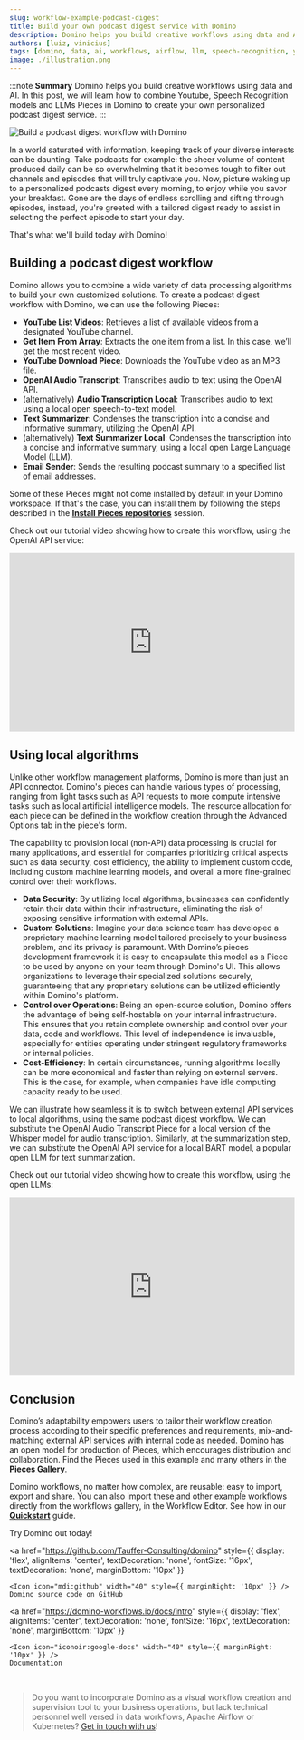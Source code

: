 ```yaml
---
slug: workflow-example-podcast-digest
title: Build your own podcast digest service with Domino
description: Domino helps you build creative workflows using data and AI. In this post, we will learn how to combine Youtube, Speech Recognition models and LLMs Pieces in Domino to create your own personalized podcast digest service.
authors: [luiz, vinicius]
tags: [domino, data, ai, workflows, airflow, llm, speech-recognition, youtube, email]
image: ./illustration.png
---
```




:::note **Summary**
Domino helps you build creative workflows using data and AI. In this post, we will learn how to combine Youtube, Speech Recognition models and LLMs Pieces in Domino to create your own personalized podcast digest service.
:::

![Build a podcast digest workflow with Domino](./illustration.png)

<!--truncate-->


In a world saturated with information, keeping track of your diverse interests can be daunting. Take podcasts for example: the sheer volume of content produced daily can be so overwhelming that it becomes tough to filter out channels and episodes that will truly captivate you. Now, picture waking up to a personalized podcasts digest every morning, to enjoy while you savor your breakfast. Gone are the days of endless scrolling and sifting through episodes, instead, you're greeted with a tailored digest ready to assist in selecting the perfect episode to start your day.

That's what we'll build today with Domino!

## Building a podcast digest workflow
Domino allows you to combine a wide variety of data processing algorithms to build your own customized solutions. To create a podcast digest workflow with Domino, we can use the following Pieces:

- **YouTube List Videos**: Retrieves a list of available videos from a designated YouTube channel.
- **Get Item From Array**: Extracts the one item from a list. In this case, we’ll get the most recent video.
- **YouTube Download Piece**: Downloads the YouTube video as an MP3 file.
- **OpenAI Audio Transcript**: Transcribes audio to text using the OpenAI API.
- (alternatively) **Audio Transcription Local**: Transcribes audio to text using a local open speech-to-text model.
- **Text Summarizer**: Condenses the transcription into a concise and informative summary, utilizing the OpenAI API.
- (alternatively) **Text Summarizer Local**: Condenses the transcription into a concise and informative summary, using a local open Large Language Model (LLM).
- **Email Sender**: Sends the resulting podcast summary to a specified list of email addresses.

Some of these Pieces might not come installed by default in your Domino workspace. If that's the case, you can install them by following the steps described in the [**Install Pieces repositories**](../docs/settings/installing_repositories) session.

Check out our tutorial video showing how to create this workflow, using the OpenAI API service:

<iframe width="100%" height="315" src="https://www.youtube.com/embed/u7S3LrrRe7A?si=cP5VZ4aova4c7Qpn" title="YouTube video player" frameborder="0" allow="accelerometer; autoplay; clipboard-write; encrypted-media; gyroscope; picture-in-picture; web-share" allowfullscreen></iframe>


## Using local algorithms
Unlike other workflow management platforms, Domino is more than just an API connector. Domino's pieces can handle various types of processing, ranging from light tasks such as API requests to more compute intensive tasks such as local artificial intelligence models. The resource allocation for each piece can be defined in the workflow creation through the Advanced Options tab in the piece's form.

The capability to provision local (non-API) data processing is crucial for many applications, and essential for companies prioritizing critical aspects such as data security, cost efficiency, the ability to implement custom code, including custom machine learning models, and overall a more fine-grained control over their workflows.

- **Data Security**: By utilizing local algorithms, businesses can confidently retain their data within their infrastructure, eliminating the risk of exposing sensitive information with external APIs.
- **Custom Solutions**: Imagine your data science team has developed a proprietary machine learning model tailored precisely to your business problem, and its privacy is paramount. With Domino’s pieces development framework it is easy to encapsulate this model as a Piece to be used by anyone on your team through Domino's UI. This allows organizations to leverage their specialized solutions securely, guaranteeing that any proprietary solutions can be utilized efficiently within Domino's platform.
- **Control over Operations**: Being an open-source solution, Domino offers the advantage of being self-hostable on your internal infrastructure. This ensures that you retain complete ownership and control over your data, code and workflows. This level of independence is invaluable, especially for entities operating under stringent regulatory frameworks or internal policies.
- **Cost-Efficiency**: In certain circumstances, running algorithms locally can be more economical and faster than relying on external servers. This is the case, for example, when companies have idle computing capacity ready to be used.

We can illustrate how seamless it is to switch between external API services to local algorithms, using the same podcast digest workflow. We can substitute the OpenAI Audio Transcript Piece for a local version of the Whisper model for audio transcription. Similarly, at the summarization step, we can substitute the OpenAI API service for a local BART model, a popular open LLM for text summarization.

Check out our tutorial video showing how to create this workflow, using the open LLMs:

<iframe width="100%" height="315" src="https://www.youtube.com/embed/10HjaaO35Mk?si=r4A4-tf6jXU5gfjV" title="YouTube video player" frameborder="0" allow="accelerometer; autoplay; clipboard-write; encrypted-media; gyroscope; picture-in-picture; web-share" allowfullscreen></iframe>


## Conclusion
Domino’s adaptability empowers users to tailor their workflow creation process according to their specific preferences and requirements, mix-and-matching external API services with internal code as needed. Domino has an open model for production of Pieces, which encourages distribution and collaboration. Find the Pieces used in this example and many others in the [**Pieces Gallery**](../gallery).

Domino workflows, no matter how complex, are reusable: easy to import, export and share. You can also import these and other example workflows directly from the workflows gallery, in the Workflow Editor. See how in our [**Quickstart**](../docs/quickstart) guide.

Try Domino out today!

<a
    href="https://github.com/Tauffer-Consulting/domino"
    style={{
        display: 'flex',
        alignItems: 'center',
        textDecoration: 'none',
        fontSize: '16px',
        textDecoration: 'none',
        marginBottom: '10px'
    }}
>
    <Icon icon="mdi:github" width="40" style={{ marginRight: '10px' }} />
    Domino source code on GitHub
</a>

<a
    href="https://domino-workflows.io/docs/intro"
    style={{
        display: 'flex',
        alignItems: 'center',
        textDecoration: 'none',
        fontSize: '16px',
        textDecoration: 'none',
        marginBottom: '10px'
    }}
>
    <Icon icon="iconoir:google-docs" width="40" style={{ marginRight: '10px' }} />
    Documentation
</a>

<br/>

> Do you want to incorporate Domino as a visual workflow creation and supervision tool to your business operations, but lack technical personnel well versed in data workflows, Apache Airflow or Kubernetes? [Get in touch with us](https://domino-workflows.io/#contact)!